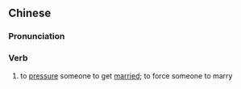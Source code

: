 ==Chinese==
{{zh-forms}}

===Pronunciation===
{{zh-pron
|m=bīhūn
|cat=v
}}

===Verb===
{{zh-verb}}

# {{qualifier|of parents, mistress}} to [[pressure]] someone to get [[married]]; to force someone to marry